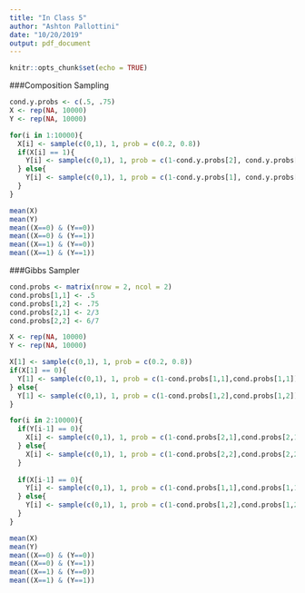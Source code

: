 ---
title: "In Class 5"
author: "Ashton Pallottini"
date: "10/20/2019"
output: pdf_document
---

```{r setup, include=FALSE}
knitr::opts_chunk$set(echo = TRUE)
```

###Composition Sampling

```{r}
cond.y.probs <- c(.5, .75)
X <- rep(NA, 10000)
Y <- rep(NA, 10000)

for(i in 1:10000){
  X[i] <- sample(c(0,1), 1, prob = c(0.2, 0.8))
  if(X[i] == 1){
    Y[i] <- sample(c(0,1), 1, prob = c(1-cond.y.probs[2], cond.y.probs[2]))
  } else{
    Y[i] <- sample(c(0,1), 1, prob = c(1-cond.y.probs[1], cond.y.probs[1]))
  }
}
```

```{r}
mean(X)
mean(Y)
mean((X==0) & (Y==0))
mean((X==0) & (Y==1))
mean((X==1) & (Y==0))
mean((X==1) & (Y==1))
```

###Gibbs Sampler

```{r}
cond.probs <- matrix(nrow = 2, ncol = 2)
cond.probs[1,1] <- .5
cond.probs[1,2] <- .75
cond.probs[2,1] <- 2/3
cond.probs[2,2] <- 6/7

X <- rep(NA, 10000)
Y <- rep(NA, 10000)

X[1] <- sample(c(0,1), 1, prob = c(0.2, 0.8))
if(X[1] == 0){
  Y[1] <- sample(c(0,1), 1, prob = c(1-cond.probs[1,1],cond.probs[1,1]))
} else{
  Y[1] <- sample(c(0,1), 1, prob = c(1-cond.probs[1,2],cond.probs[1,2]))
}

for(i in 2:10000){
  if(Y[i-1] == 0){
    X[i] <- sample(c(0,1), 1, prob = c(1-cond.probs[2,1],cond.probs[2,1]))
  } else{
    X[i] <- sample(c(0,1), 1, prob = c(1-cond.probs[2,2],cond.probs[2,2]))
  }
  
  if(X[i-1] == 0){
    Y[i] <- sample(c(0,1), 1, prob = c(1-cond.probs[1,1],cond.probs[1,1]))
  } else{
    Y[i] <- sample(c(0,1), 1, prob = c(1-cond.probs[1,2],cond.probs[1,2]))
  }
}
```

```{r}
mean(X)
mean(Y)
mean((X==0) & (Y==0))
mean((X==0) & (Y==1))
mean((X==1) & (Y==0))
mean((X==1) & (Y==1))
```

